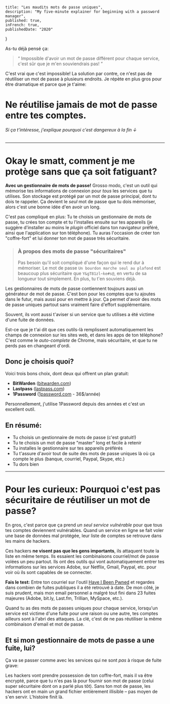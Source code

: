 
	title: "Les maudits mots de passe uniques",
	description: "My five-minute explainer for beginning with a password manager",
	published: true,
	inFrench: true,
	publishedDate: "2020"
}


As-tu déjà pensé ça:

> <q>
> 	Impossible d'avoir un mot de passe différent pour chaque service, c'est sûr
> 	que je m'en souviendrais pas!
> </q>

C'est vrai que c'est impossible! La solution par contre, ce n'est pas de réutiliser un mot de passe à plusieurs endroits. Je répète en plus gros pour être dramatique et parce que je t'aime:

# Ne réutilise jamais de mot de passe entre tes comptes.

###### _Si ça t'intéresse, j'explique pourquoi c'est dangereux à la fin ↓_

---

# Okay le smatt, comment je me protège sans que ça soit fatiguant?

**Avec un gestionnaire de mots de passe!** Grosso modo, c'est un outil qui mémorise tes informations de connexion pour _tous_ les services que tu utilises. Son stockage est protégé par un mot de passe principal, dont tu dois te rappeler. Ça devient le _seul_ mot de passe que tu dois mémoriser, alors c'est une bonne idée d'en avoir un long.

C'est pas compliqué en plus: Tu te choisis un gestionnaire de mots de passe, tu crées ton compte et tu l'installes ensuite sur tes appareils (je suggère d'installer au moins le _plugin_ officiel dans ton navigateur préféré, ainsi que l'application sur ton téléphone). Tu auras l'occasion de créer ton "coffre-fort" et lui donner ton mot de passe très sécuritaire.

> ### À propos des mots de passe "sécuritaires"
>
> Pas besoin qu'il soit compliqué d'une façon qui le rend dur à mémoriser. Le mot de passe `Un bourdon marche seul au plafond` est beaucoup plus sécuritaire que `Y&gT81zl~ke#s@`, en vertu de sa longueur tout simplement. En plus, tu t'en souviens déjà.

Les gestionnaires de mots de passe contiennent toujours aussi un générateur de mot de passe. C'est bon pour les comptes que tu ajoutes dans le futur, mais aussi pour en mettre à jour. Ça permet d'avoir des mots de passe uniques partout sans vraiment faire d'effort supplémentaire.

Souvent, ils vont aussi t'aviser si un service que tu utilises a été victime d'une fuite de données.

Est-ce que je t'ai dit que ces outils-là remplissent automatiquement les champs de connexion sur les sites web, et dans les apps de ton téléphone? C'est comme le _auto-complete_ de Chrome, mais sécuritaire, et que tu ne perds pas en changeant d'ordi.

## Donc je choisis quoi?

Voici trois bons choix, dont deux qui offrent un plan gratuit:

- **BitWarden** ([bitwarden.com](https://bitwarden.com))
- **Lastpass** ([lastpass.com](https://www.lastpass.com/fr/how-lastpass-works))
- **1Password** ([1password.com](https://1password.com) - 36\$/année)

Personnellement, j'utilise 1Password depuis des années et c'est un excellent outil.

## En résumé:

- Tu choisis un gestionnaire de mots de passe (c'est gratuit!)
- Tu te choisis un mot de passe "master" long et facile à retenir
- Tu installes le gestionnaire sur tes appareils préférés
- Tu t'assure d'avoir tout de suite des mots de passe uniques là où ça compte le plus (banque, courriel, Paypal, Skype, etc.)
- Tu dors bien

---

# Pour les curieux: Pourquoi c'est pas sécuritaire de réutiliser un mot de passe?

En gros, c'est parce que ça prend _un seul service vulnérable_ pour que tous tes comptes deviennent vulnérables. Quand un service en ligne se fait voler une base de données mal protégée, leur liste de comptes se retrouve dans les mains de hackers.

Ces hackers **ne visent pas que les gens importants**, ils attaquent toute la liste en même temps. Ils essaient les combinaisons courriel/mot de passe volées un peu partout. Ils ont des outils qui vont automatiquement entrer tes informations sur les services Adobe, sur Netflix, Gmail, Paypal, etc. pour voir où ils sont capables de se connecter.

**Fais le test:** Entre ton courriel sur l'outil [Have I Been Pwned](https://haveibeenpwned.com/) et regardes dans combien de fuites publiques il a été retrouvé à date. De mon côté, je suis prudent, mais mon email personnel a malgré tout fini dans 23 fuites majeures (Adobe, bit.ly, Last.fm, Trillian, MySpace, etc.).

Quand tu as des mots de passes uniques pour chaque service, lorsqu'un service est victime d'une fuite pour une raison ou une autre, tes comptes ailleurs sont à l'abri des attaques. La clé, c'est de ne pas réutiliser la même combinaison d'email et mot de passe.

## Et si mon gestionnaire de mots de passe a une fuite, lui?

Ça va se passer comme avec les services qui ne sont _pas_ à risque de fuite grave:

Les hackers vont prendre possession de ton coffre-fort, mais il va être encrypté, parce que tu n'es pas là pour fournir son mot de passe (celui super sécuritaire dont on a parlé plus tôt). Sans ton mot de passe, les hackers ont en main un grand fichier entièrement illisible – pas moyen de s'en servir. L'histoire finit là.
